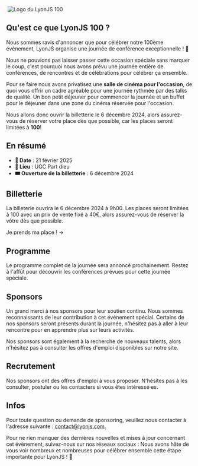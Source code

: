 
<div className={styles.hero}>
  <Image className={styles.background} src={cinema} width={1200} alt="" />
  <img className={styles.logo} src="/lyonjs100/LyonJS_100.webp" width={1440} height={810} alt="Logo du LyonJS 100" />
</div>

## Qu'est ce que LyonJS 100 ?

Nous sommes ravis d'annoncer que pour célébrer notre 100ème événement, LyonJS organise une journée de conférence exceptionnelle ! 🎉

Nous ne pouvions pas laisser passer cette occasion spéciale sans marquer le coup, c'est pourquoi nous avons prévu une journée entière de conférences, de rencontres et de célébrations pour célébrer ça ensemble.

Pour se faire nous avons privatisez une **salle de cinéma pour l'occasion**, de quoi vous offrir un cadre agréable pour une journée rythmée par des talks de qualité.
Un bon petit déjeuner pour commencer la journée et un buffet pour le déjeuner dans une zone du cinéma réservée pour l'occasion.

Nous allons donc ouvrir la billetterie le <time dateTime="2024-12-06T09:00">6 décembre 2024</time>, alors assurez-vous de réserver votre place dès que possible, car les places seront limitées à **100**!

## En résumé

- **📅 Date** : 21 février 2025
- **📌 Lieu** : UGC Part dieu
- **🎟️ Ouverture de la billetterie** : 6 décembre 2024

## Billetterie

La billeterie ouvrira le 6 décembre 2024 à 9h00. Les places seront limitées à 100 avec un prix de vente fixé à 40€, alors assurez-vous de réserver la vôtre dès que possible.

<div className={styles.cta}>
  <ButtonLink href="https://www.helloasso.com/associations/lyonjs/evenements/lyon-js-100">
    Je prends ma place ! <span aria-hidden="true">&rarr;</span>
  </ButtonLink>
</div>

## Programme

Le programme complet de la journée sera annoncé prochainement. Restez à l'affût pour découvrir les conférences prévues pour cette journée spéciale.

<ListOfPeople people={speakers} />

## Sponsors

Un grand merci à nos sponsors pour leur soutien continu.
Nous sommes reconnaissants de leur contribution à cet événement spécial.
Certains de nos sponsors seront présents durant la journée, n'hésitez pas à aller à leur rencontre pour en apprendre plus sur leurs activités.

Nos sponsors sont également à la recherche de nouveaux talents, alors n'hésitez pas à consulter les offres d'emploi disponibles sur notre site.

<Sponsors title="🥇Sponsors Gold" sponsors={gold} />
<Sponsors title="🥈Sponsors Silver" sponsors={silver} />
<Sponsors title="🥉Sponsors Bronze" sponsors={bronze} />

## Recrutement

Nos sponsors ont des offres d'emploi à vous proposer. N'hésites pas à les consulter, postuler ou les contacters si vous êtes intéressé·es.

<ListOfJobs jobs={lyonJS100Jobs} />

## Infos

Pour toute question ou demande de sponsoring, veuillez nous contacter à l'adresse suivante : [contact@lyonjs.com](mailto:contact@lyonjs.com).

Pour ne rien manquer des dernières nouvelles et mises à jour concernant cet événement, suivez-nous sur nos réseaux sociaux :
Nous avons hâte de vous voir nombreux et nombreuses pour célébrer ensemble cette étape importante pour LyonJS ! 🌟
